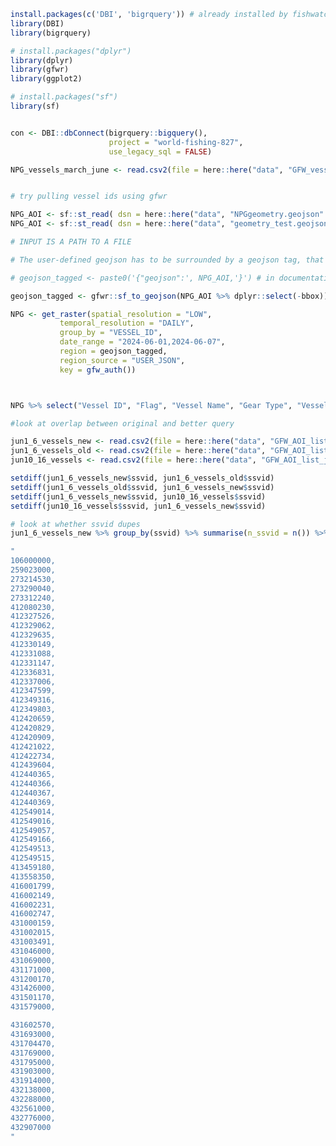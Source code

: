 
```r
install.packages(c('DBI', 'bigrquery')) # already installed by fishwatchr
library(DBI)
library(bigrquery)

# install.packages("dplyr")
library(dplyr)
library(gfwr)
library(ggplot2)

# install.packages("sf")
library(sf)


con <- DBI::dbConnect(bigrquery::bigquery(), 
                      project = "world-fishing-827", 
                      use_legacy_sql = FALSE)

```


```r
NPG_vessels_march_june <- read.csv2(file = here::here("data", "GFW_vesselpresence_mar1-june6.csv"), sep = ",",)


# try pulling vessel ids using gfwr

NPG_AOI <- sf::st_read( dsn = here::here("data", "NPGgeometry.geojson" ))
NPG_AOI <- sf::st_read( dsn = here::here("data", "geometry_test.geojson" ))

# INPUT IS A PATH TO A FILE

# The user-defined geojson has to be surrounded by a geojson tag, that can be created using a simple paste:

# geojson_tagged <- paste0('{"geojson":', NPG_AOI,'}') # in documentation but nate provided other way

geojson_tagged <- gfwr::sf_to_geojson(NPG_AOI %>% dplyr::select(-bbox)) # nate's recommendation

NPG <- get_raster(spatial_resolution = "LOW",
           temporal_resolution = "DAILY",
           group_by = "VESSEL_ID",
           date_range = "2024-06-01,2024-06-07",
           region = geojson_tagged,
           region_source = "USER_JSON",
           key = gfw_auth())



NPG %>% select("Vessel ID", "Flag", "Vessel Name", "Gear Type", "Vessel Type", "MMSI", "IMO")
```
```r
#look at overlap between original and better query

jun1_6_vessels_new <- read.csv2(file = here::here("data", "GFW_AOI_list_new_jun1-6.csv"), sep = ",",)
jun1_6_vessels_old <- read.csv2(file = here::here("data", "GFW_AOI_list_old_jun1-6.csv"), sep = ",",)
jun10_16_vessels <- read.csv2(file = here::here("data", "GFW_AOI_list_jun10-16.csv"), sep = ",",)

setdiff(jun1_6_vessels_new$ssvid, jun1_6_vessels_old$ssvid)
setdiff(jun1_6_vessels_old$ssvid, jun1_6_vessels_new$ssvid)
setdiff(jun1_6_vessels_new$ssvid, jun10_16_vessels$ssvid)
setdiff(jun10_16_vessels$ssvid, jun1_6_vessels_new$ssvid)

# look at whether ssvid dupes
jun1_6_vessels_new %>% group_by(ssvid) %>% summarise(n_ssvid = n()) %>% arrange(n_ssvid) %>% View()

```

```r

"
106000000,
259023000,
273214530,
273290040,
273312240,
412080230,
412327526,
412329062,
412329635,
412330149,
412331088,
412331147,
412336831,
412337006,
412347599,
412349316,
412349803,
412420659,
412420829,
412420909,
412421022,
412422734,
412439604,
412440365,
412440366,
412440367,
412440369,
412549014,
412549016,
412549057,
412549166,
412549513,
412549515,
413459180,
413558350,
416001799,
416002149,
416002231,
416002747,
431000159,
431002015,
431003491,
431046000,
431069000,
431171000,
431200170,
431426000,
431501170,
431579000,

431602570,
431693000,
431704470,
431769000,
431795000,
431903000,
431914000,
432138000,
432288000,
432561000,
432776000,
432907000
"
```

